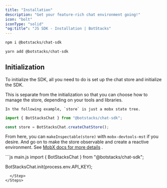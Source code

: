 ```yaml
---
title: "Installation"
description: "Get your feature-rich chat environment going!"
icon: "bolt"
iconType: "solid"
"og:title": "JS SDK - Installation | BotStacks"
---
```


<CodeGroup>

```bash npm
npm i @botstacks/chat-sdk
```

```bash yarn
yarn add @botstacks/chat-sdk
```

</CodeGroup>

## Initialization

To initialize the SDK, all you need to do is set up the chat store and initialize the SDK.

<Steps>
  <Step title="Set up the store">
    This is separate from the initialization so that you can choose how to manage
    the store, depending on your tools and libraries.

    In the following example, `store` is just a mobx state tree.

```js
import { BotStacksChat } from "@botstacks/chat-sdk";

const store = BotStacksChat.createChatStore();
```

From here, you can `makeInspectable(store)` with `mobx-devtools-mst` if you desire.
And go on to make the store observable and create a reactive environment. See [MobX docs for more details](https://mobx.js.org/observable-state.html)
.

  </Step>
  <Step title="Initialize the SDK">
```js main.js
import { BotStacksChat } from "@botstacks/chat-sdk";

BotStacksChat.init(process.env.API_KEY);

```
  </Step>
</Steps>
```
